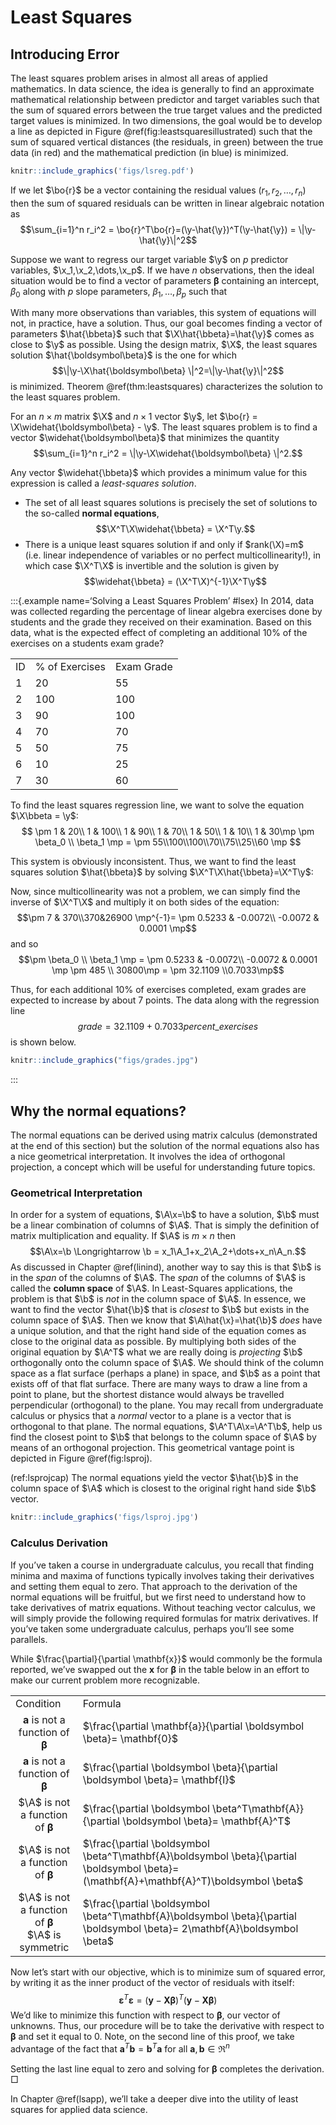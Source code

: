 # Least Squares {#leastsquares}

## Introducing Error

The least squares problem arises in almost all areas of applied mathematics. In data science, the idea is generally to find an approximate mathematical relationship between predictor and target variables such that the sum of squared errors between the true target values and the predicted target values is minimized. In two dimensions, the goal would be to develop a line as depicted in Figure \@ref(fig:leastsquaresillustrated) such that the sum of squared vertical distances (the residuals, in green) between the true data (in red) and the mathematical prediction (in blue) is minimized.

```r
knitr::include_graphics('figs/lsreg.pdf')
```

If we let $\bo{r}$ be a vector containing the residual values $(r_1,r_2,\dots,r_n)$ then the sum of squared residuals can be written in linear algebraic notation as
$$\sum_{i=1}^n r_i^2 = \bo{r}^T\bo{r}=(\y-\hat{\y})^T(\y-\hat{\y}) = \|\y-\hat{\y}\|^2$$

 Suppose we want to regress our target variable $\y$ on $p$ predictor variables, $\x_1,\x_2,\dots,\x_p$. If we have $n$ observations, then the ideal situation would be to find a vector of parameters $\boldsymbol\beta$ containing an intercept, $\beta_0$ along with $p$ slope parameters, $\beta_1,\dots,\beta_p$ such that
\begin{equation}
(\#eq:lssystem)
\underbrace{\bordermatrix{1&\x_1 & \x_2 & \dots & \x_p}{obs_1\\obs_2\\ \vdots \\ obs_n}{\left(\begin{matrix}
					  1 &  x_{11} & x_{12} & \dots & x_{1p}\\
					 1 & x_{21} & x_{22} & \dots & x_{2p}\\
					  \vdots & \vdots & \vdots & \vdots &\vdots\\
					 1 & x_{n1} & x_{n2} & \dots & x_{np} \end{matrix}\right) }}_{\LARGE\mathbf{X}}
					  \underbrace{\left(\begin{matrix} \beta_0\\ \beta_1\\  \vdots \\ \beta_p \end{matrix}\right)}_{\LARGE \boldsymbol\beta} 
					  =  \underbrace{\pm y_0\\ y_1 \\ \vdots \\ y_n \mp}_{\LARGE \y} 
\end{equation}					  

With many more observations than variables, this system of equations will not, in practice, have a solution. Thus, our goal becomes finding a vector of parameters $\hat{\bbeta}$ such that $\X\hat{\bbeta}=\hat{\y}$ comes as close to $\y$ as possible.
Using the design matrix, $\X$, the least squares solution $\hat{\boldsymbol\beta}$ is the one for which
$$\|\y-\X\hat{\boldsymbol\beta} \|^2=\|\y-\hat{\y}\|^2$$ is minimized. Theorem \@ref(thm:leastsquares) characterizes the solution to the least squares problem.

:::{.theorem name='Least Squares Problem and Solution' #leastsquares}
For an $n\times m$ matrix $\X$ and $n\times 1$ vector $\y$, let $\bo{r} = \X\widehat{\boldsymbol\beta} - \y$. The least squares problem is to find a vector $\widehat{\boldsymbol\beta}$ that minimizes the quantity
$$\sum_{i=1}^n r_i^2 = \|\y-\X\widehat{\boldsymbol\beta} \|^2.$$

Any vector $\widehat{\bbeta}$ which provides a minimum value for this expression is called a _least-squares solution_.

- The set of all least squares solutions is precisely the set of solutions to the so-called **normal equations**, $$\X^T\X\widehat{\bbeta} = \X^T\y.$$
- There is a unique least squares solution if and only if $rank(\X)=m$ (i.e. linear independence of variables or no perfect multicollinearity!), in which case $\X^T\X$ is invertible and the solution is given by
$$\widehat{\bbeta} = (\X^T\X)^{-1}\X^T\y$$
:::


:::{.example name='Solving a Least Squares Problem' #lsex}
In 2014, data was collected regarding the percentage of linear algebra exercises done by students and the grade they received on their examination. Based on this data, what is the expected effect of completing an additional 10\% of the exercises on a students exam grade?\
<table>
<tr> <td>ID <td> \% of Exercises <td> Exam Grade
<tr> <td> 1 <td> 20 <td> 55
<tr> <td> 2 <td> 100<td> 100
<tr> <td> 3 <td> 90 <td> 100
<tr> <td> 4 <td> 70 <td> 70
<tr> <td> 5 <td> 50 <td> 75
<tr> <td> 6 <td> 10 <td> 25
<tr> <td> 7 <td> 30 <td> 60
</table>

To find the least squares regression line, we want to solve the equation $\X\bbeta = \y$:
$$
\pm 1 & 20\\
 1 & 100\\
  1 & 90\\
   1 & 70\\
    1 & 50\\
     1 & 10\\
      1 & 30\mp \pm \beta_0 \\ \beta_1 \mp = \pm 55\\100\\100\\70\\75\\25\\60 \mp
$$

This system is obviously inconsistent. Thus, we want to find the least squares solution $\hat{\bbeta}$ by solving $\X^T\X\hat{\bbeta}=\X^T\y$:

\begin{eqnarray}
\small
\pm 1&1&1&1&1&1&1 \\20&100&90&70&50&10&30 \mp\pm 1 & 20\\
 1 & 100\\
  1 & 90\\
   1 & 70\\
    1 & 50\\
     1 & 10\\
      1 & 30\mp \pm \beta_0 \\ \beta_1 \mp &=&\pm 1&1&1&1&1&1&1 \\20&100&90&70&50&10&30 \mp \pm 55\\100\\100\\70\\75\\25\\60 \mp \cr
\pm 7 & 370\\370&26900 \mp     \pm \beta_0 \\ \beta_1 \mp &=& \pm 485 \\ 30800\mp
\end{eqnarray}

Now, since multicollinearity was not a problem, we can simply find the inverse of $\X^T\X$ and multiply it on both sides of the equation:
$$\pm 7 & 370\\370&26900 \mp^{-1}= \pm 0.5233 &  -0.0072\\ -0.0072 & 0.0001 \mp$$
and so $$\pm \beta_0 \\ \beta_1 \mp = \pm  0.5233 &  -0.0072\\ -0.0072 & 0.0001 \mp \pm  485 \\ 30800\mp = \pm 32.1109 \\0.7033\mp$$ 

Thus, for each additional 10\% of exercises completed, exam grades are expected to increase by about 7 points. The data along with the regression line $$grade=32.1109+0.7033percent\_exercises$$ is shown below.

```r
knitr::include_graphics("figs/grades.jpg")
```

:::
		 
## Why the normal equations?

The normal equations can be derived using matrix calculus (demonstrated at the end of this section) but the solution of the normal equations also has a nice geometrical interpretation.  It involves the idea of orthogonal projection, a concept which will be useful for understanding future topics.

### Geometrical Interpretation
 
 In order for a system of equations, $\A\x=\b$ to have a solution, $\b$ must be a linear combination of columns of $\A$. That is simply the definition of matrix multiplication and equality. If $\A$ is $m\times n$ then
 $$\A\x=\b \Longrightarrow \b = x_1\A_1+x_2\A_2+\dots+x_n\A_n.$$
 As discussed in Chapter \@ref(linind), another way to say this is that $\b$ is in the $span$ of the columns of $\A$. The $span$ of the columns of $\A$ is called the **column space** of $\A$. In Least-Squares applications, the problem is that $\b$ is _not_ in the column space of $\A$. In essence, we want to find the vector $\hat{\b}$ that is _closest_ to $\b$ but exists in the column space of $\A$. Then we know that $\A\hat{\x}=\hat{\b}$ _does_ have a unique solution, and that the right hand side of the equation comes as close to the original data as possible. By multiplying both sides of the original equation by $\A^T$ what we are really doing is _projecting_ $\b$ orthogonally onto the column space of $\A$. We should think of the column space as a flat surface (perhaps a plane) in space, and $\b$ as a point that exists off of that flat surface. There are many ways to draw a line from a point to plane, but the shortest distance would always be travelled perpendicular (orthogonal) to the plane. You may recall from undergraduate calculus or physics that a _normal_ vector to a plane is a vector that is orthogonal to that plane. The normal equations, $\A^T\A\x=\A^T\b$, help us find the closest point to $\b$ that belongs to the column space of $\A$ by means of an orthogonal projection. This geometrical vantage point is depicted in Figure \@ref(fig:lsproj).

(ref:lsprojcap) The normal equations yield the vector $\hat{\b}$ in the column space of $\A$ which is closest to the original right hand side $\b$ vector.

```r
knitr::include_graphics('figs/lsproj.jpg')
```

### Calculus Derivation

If you've taken a course in undergraduate calculus, you recall that finding minima and maxima of functions typically involves taking their derivatives and setting them equal to zero. That approach to the derivation of the normal equations will be fruitful, but we first need to understand how to take derivatives of matrix equations. Without teaching vector calculus, we will simply provide the following required formulas for matrix derivatives. If you've taken some undergraduate calculus, perhaps you'll see some parallels. 

While $\frac{\partial}{\partial \mathbf{x}}$ would commonly be the formula reported, we've swapped out the $\mathbf{x}$ for $\boldsymbol \beta$ in the table below in an effort to make our current problem more recognizable.

<table>
<tr>
<td> Condition
<td> Formula
<tr>
<td style="text-align:center"> $\mathbf{a}$ is not a function of $\boldsymbol \beta$
<td> $\frac{\partial \mathbf{a}}{\partial \boldsymbol \beta}= \mathbf{0}$
<tr>
<tr>
<td style="text-align:center"> $\mathbf{a}$ is not a function of $\boldsymbol \beta$
<td> $\frac{\partial \boldsymbol \beta}{\partial \boldsymbol \beta}= \mathbf{I}$
<tr>
<td style="text-align:center"> $\A$ is not a function of $\boldsymbol \beta$
<td> $\frac{\partial \boldsymbol \beta^T\mathbf{A}}{\partial \boldsymbol \beta}= \mathbf{A}^T$
<tr>
<td style="text-align:center"> $\A$ is not a function of $\boldsymbol \beta$
<td> $\frac{\partial \boldsymbol \beta^T\mathbf{A}\boldsymbol \beta}{\partial \boldsymbol \beta}= (\mathbf{A}+\mathbf{A}^T)\boldsymbol \beta$
<tr>
<td style="text-align:center"> $\A$ is not a function of $\boldsymbol \beta$ <br> $\A$ is symmetric
<td> $\frac{\partial \boldsymbol \beta^T\mathbf{A}\boldsymbol \beta}{\partial \boldsymbol \beta}= 2\mathbf{A}\boldsymbol \beta$
</td></tr>
</table>


Now let's start with our objective, which is to minimize sum of squared error, by writing it as the inner product of the vector of residuals with itself:
$$\boldsymbol \varepsilon^T \boldsymbol \varepsilon = (\mathbf{y}-\mathbf{X}\boldsymbol \beta)^T(\mathbf{y}-\mathbf{X}\boldsymbol \beta)$$
We'd like to minimize this function with respect to $\boldsymbol \beta$, our vector of unknowns. Thus, our procedure will be to take the derivative with respect to $\boldsymbol \beta$ and set it equal to 0. Note, on the second line of this proof, we take advantage of the fact that $\mathbf{a}^T\mathbf{b} = \mathbf{b}^T\mathbf{a}$ for all $\mathbf{a},\mathbf{b} \in \Re^n$

\begin{eqnarray*}
\frac{\partial}{\partial \boldsymbol \beta} \left(\boldsymbol \varepsilon^T \boldsymbol \varepsilon\right) 
&=&
\frac{\partial}{\partial \boldsymbol \beta} \left(\mathbf{y}^T\mathbf{y} - \mathbf{y}^T(\mathbf{X}\boldsymbol \beta) - (\mathbf{X}\boldsymbol \beta)^T\mathbf{y} + (\mathbf{X}\boldsymbol \beta)^T(\mathbf{X}\boldsymbol \beta)\right)\\
&=&
\frac{\partial}{\partial \boldsymbol \beta} \left(\mathbf{y}^T\mathbf{y} -2\mathbf{y}^T(\mathbf{X}\boldsymbol \beta) + \boldsymbol \beta\mathbf{X}^T\mathbf{X}  \boldsymbol \beta \right)\\
&=& 0 - 2\mathbf{X}^Ty + 2\mathbf{X}^T\mathbf{X}\boldsymbol \beta
\end{eqnarray*}

Setting the last line equal to zero and solving for $\boldsymbol \beta$ completes the derivation. $\Box$

In Chapter \@ref(lsapp), we'll take a deeper dive into the utility of least squares for applied data science. 

